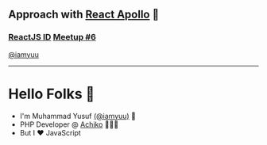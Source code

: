 
## Approach with [React Apollo](https://www.npmjs.com/package/react-apollo) 🚀

### [ReactJS ID](http://reactjs.id/) [Meetup #6](https://www.meetup.com/reactindonesia/events/268139930/)

[@iamyuu](https://github.com/iamyuu)

---

# Hello Folks 👋

<ul>
  <Appear>
    <li>I'm Muhammad Yusuf <a href="https://www.github.com/iamyuu">(@iamyuu)</a> 🤝</li>
    <li>PHP Developer @ <a href="https://www.achiko.co">Achiko</a> 👨🏻‍💻</li>
    <li>But I ❤️ JavaScript</li>
  </Appear>
</ul>
